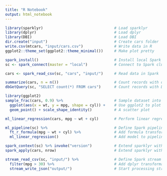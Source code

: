 ```yaml
---
title: "R Notebook"
output: html_notebook
---
```


```r
library(sparklyr)                                # Load sparklyr
library(dplyr)                                   # Load dplyr
library(DBI)                                     # Load DBI
dir.create("input")                              # Create cars folder
write.csv(mtcars, "input/cars.csv")              # Write data in R
ggplot2::theme_set(ggplot2::theme_minimal())     # Make plot pretty
```

```r
spark_install()                                  # Install local Spark
sc <- spark_connect(master = "local")            # Connect to Spark cluster
```

```r
cars <- spark_read_csv(sc, "cars", "input/")     # Read data in Spark
```

```r
summarize(cars, n = n())                         # Count records with dplyr
dbGetQuery(sc, "SELECT count(*) FROM cars")      # Count records with DBI
```

```r
library(ggplot2)
sample_frac(cars, 0.9) %>%                       # Sample dataset into R
  ggplot(aes(x = wt, y = mpg, shape = cyl)) +    # Use ggplot2 to plot
  geom_point() + scale_shape_identity()          # A scatter plot
```

```r
ml_linear_regression(cars, mpg ~ wt + cyl)       # Perform linear regression
```

```r
ml_pipeline(sc) %>%                              # Define Spark pipeline
  ft_r_formula(mpg ~ wt + cyl) %>%               # Add formula transformation
  ml_linear_regression()                         # Add model to pipeline
```

```r
spark_context(sc) %>% invoke("version")          # Extend sparklyr with Scala
spark_apply(cars, nrow)                          # Extend sparklyr with R
```

```r
stream_read_csv(sc, "input/") %>%                # Define Spark stream
  filter(mpg > 30) %>%                           # Add dplyr transformation
  stream_write_json("output/")                   # Start processing stream
```